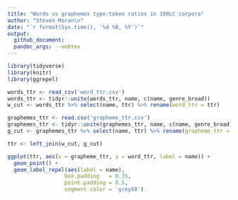 ```yaml
---
title: "Words vs graphemes type-token ratios in 100LC corpora"
author: "Steven Moran\n"
date: "`r format(Sys.time(), '%d %B, %Y')`"
output:
  github_document:
  pandoc_args: --webtex
---
```


```r
library(tidyverse)
library(knitr)
library(ggrepel)
```

```r
words_ttr <- read_csv('word_ttr.csv')
words_ttr <- tidyr::unite(words_ttr, name, c(name, genre_broad))
w_cut <- words_ttr %>% select(name, ttr) %>% rename(word_ttr = ttr)

graphemes_ttr <- read.csv('grapheme_ttr.csv')
graphemes_ttr <- tidyr::unite(graphemes_ttr, name, c(name, genre_broad))
g_cut <- graphemes_ttr %>% select(name, ttr) %>% rename(grapheme_ttr = ttr)
```

```r
ttr <- left_join(w_cut, g_cut)
```

```r
ggplot(ttr, aes(x = grapheme_ttr, y = word_ttr, label = name)) +
  geom_point() +
  geom_label_repel(aes(label = name),
                  box.padding   = 0.35,
                  point.padding = 0.5,
                  segment.color = 'grey50')
```